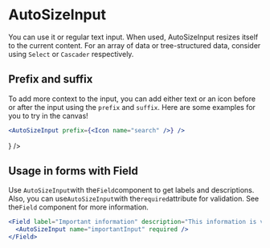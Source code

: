 
# AutoSizeInput

You can use it or regular text input. When used, AutoSizeInput resizes itself to the current content. For an array of data or tree-structured data, consider using `Select` or `Cascader` respectively.

## Prefix and suffix

To add more context to the input, you can add either text or an icon before or after the input using the `prefix` and `suffix`. Here are some examples for you to try in the canvas!

```jsx
<AutoSizeInput prefix={<Icon name="search" />} />
```

<Preview>
  <AutoSizeInput prefix={<Icon name="search" />} />
</Preview>

## Usage in forms with Field

Use `AutoSizeInput`with the`Field`component to get labels and descriptions. Also, you can use`AutoSizeInput`with the`required`attribute for validation. See the`Field` component for more information.

```jsx
<Field label="Important information" description="This information is very important, so you really need to fill it in">
  <AutoSizeInput name="importantInput" required />
</Field>
```

<Preview>
  <Field label="Important information!" description="Please enter the relevant information.">
    <AutoSizeInput name="importantInput" required />
  </Field>
</Preview>
<Props of={AutoSizeInput} />
